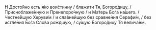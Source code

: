 **Н** Досто́йно есть я́ко вои́стинну / блажи́ти Тя, Богоро́дицу, / Присноблаже́нную и Пренепоро́чную / и Ма́терь Бо́га на́шего. / Честне́йшую Херуви́м / и сла́внейшую без сравне́ния Серафи́м, / без истле́ния Бо́га Сло́ва ро́ждшую, / су́щую Богоро́дицу Тя велича́ем.
